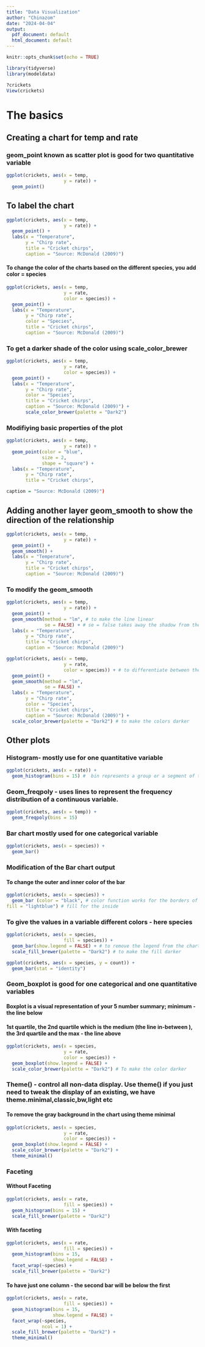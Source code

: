 ---
title: "Data Visualization"
author: "Chinazom"
date: "2024-04-04"
output:
  pdf_document: default
  html_document: default
---

```{r setup, include=FALSE}
knitr::opts_chunk$set(echo = TRUE)
```


```{r}
library(tidyverse)
library(modeldata)

```


```{r}
?crickets
View(crickets)
```

# The basics
## Creating a chart for temp and rate
### geom_point known as **scatter plot** is good for two quantitative variable
```{r}

ggplot(crickets, aes(x = temp, 
                     y = rate)) + 
  geom_point()
```
 
## To label the chart
```{r}
ggplot(crickets, aes(x = temp, 
                     y = rate)) + 
  geom_point() +
  labs(x = "Temperature",
       y = "Chirp rate",
       title = "Cricket chirps",
       caption = "Source: McDonald (2009)")
```

#### To change the color of the charts based on the different species, you add color = species

```{r}
ggplot(crickets, aes(x = temp, 
                     y = rate,
                     color = species)) + 
  geom_point() +
  labs(x = "Temperature",
       y = "Chirp rate",
       color = "Species",
       title = "Cricket chirps",
       caption = "Source: McDonald (2009)")
```

### To get a darker shade of the color using scale_color_brewer
```{r}
ggplot(crickets, aes(x = temp, 
                     y = rate,
                     color = species)) + 
  geom_point() +
  labs(x = "Temperature",
       y = "Chirp rate",
       color = "Species",
       title = "Cricket chirps",
       caption = "Source: McDonald (2009)") +
       scale_color_brewer(palette = "Dark2")
```

### Modifiying basic properties of the plot
```{r}
ggplot(crickets, aes(x = temp, 
                     y = rate)) + 
  geom_point(color = "blue",
             size = 2,
             shape = "square") +
  labs(x = "Temperature",
       y = "Chirp rate",
       title = "Cricket chirps",
```


```{r}
caption = "Source: McDonald (2009)")

```


## Adding another layer geom_smooth to show the direction of the relationship
```{r}

ggplot(crickets, aes(x = temp, 
                     y = rate)) + 
  geom_point() +
  geom_smooth() +
  labs(x = "Temperature",
       y = "Chirp rate",
       title = "Cricket chirps",
       caption = "Source: McDonald (2009)")

```

### To modify the geom_smooth
```{r}
ggplot(crickets, aes(x = temp, 
                     y = rate)) + 
  geom_point() +
  geom_smooth(method = "lm", # to make the line linear
              se = FALSE) + # se = false takes away the shadow from the line
  labs(x = "Temperature",
       y = "Chirp rate",
       title = "Cricket chirps",
       caption = "Source: McDonald (2009)")
```
```{r}
ggplot(crickets, aes(x = temp, 
                     y = rate,
                     color = species)) + # to differentiate between the different species 
  geom_point() +
  geom_smooth(method = "lm",
              se = FALSE) +
  labs(x = "Temperature",
       y = "Chirp rate",
       color = "Species",
       title = "Cricket chirps",
       caption = "Source: McDonald (2009)") +
  scale_color_brewer(palette = "Dark2") # to make the colors darker
```
## Other plots
### Histogram- mostly use for one quantitative variable 

```{r}
ggplot(crickets, aes(x = rate)) + 
  geom_histogram(bins = 15) #  bin represents a group or a segment of the data, interval into which the range of data values is divided
```


### Geom_freqpoly -  uses lines to represent the frequency distribution of a continuous variable.

```{r}
ggplot(crickets, aes(x = temp)) + 
  geom_freqpoly(bins = 15)
```
### Bar chart mostly used for one categorical variable

```{r}
ggplot(crickets, aes(x = species)) + 
  geom_bar()
```
### Modification of the Bar chart output
#### To change the outer and inner color of the bar
```{r}
ggplot(crickets, aes(x = species)) + 
  geom_bar (color = "black", # color function works for the borders of the chart
fill = "lightblue") # fill for the inside
```
### To give the values in a variable different colors - here species

```{r}
ggplot(crickets, aes(x = species, 
                     fill = species)) + 
  geom_bar(show.legend = FALSE) + # to remove the legend from the chart 
  scale_fill_brewer(palette = "Dark2") # to make the fill darker 
```


```{r}
ggplot(crickets, aes(x = species, y = count)) + 
  geom_bar(stat = "identity")

```

### Geom_boxplot is good for one categorical and one quantitative variables
#### Boxplot is a visual representation of your 5 number summary; minimum - the line below
#### 1st quartile, the 2nd quartile which is the medium (the line in-between ), the 3rd quartile and the max - the line above

```{r}
ggplot(crickets, aes(x = species, 
                     y = rate,
                     color = species)) + 
  geom_boxplot(show.legend = FALSE) +
  scale_color_brewer(palette = "Dark2") # To make the color darker
```

### Theme() - control all non-data display. Use theme() if you just need to tweak the display of an existing, we have  theme.minimal,classic,bw,light etc

#### To remove the gray background in the chart using theme minimal
```{r}
ggplot(crickets, aes(x = species, 
                     y = rate,
                     color = species)) + 
  geom_boxplot(show.legend = FALSE) +
  scale_color_brewer(palette = "Dark2") +
  theme_minimal()
```

### Faceting

#### Without Faceting
```{r}
ggplot(crickets, aes(x = rate, 
                     fill = species)) + 
  geom_histogram(bins = 15) +
  scale_fill_brewer(palette = "Dark2")
```

#### With faceting
```{r}

ggplot(crickets, aes(x = rate,
                     fill = species)) + 
  geom_histogram(bins = 15,
                 show.legend = FALSE) + 
  facet_wrap(~species) +
  scale_fill_brewer(palette = "Dark2")
```
#### To have just one column - the second bar will be below the first 
```{r}

ggplot(crickets, aes(x = rate,
                     fill = species)) + 
  geom_histogram(bins = 15,
                 show.legend = FALSE) + 
  facet_wrap(~species,
             ncol = 1) +
  scale_fill_brewer(palette = "Dark2") + 
  theme_minimal()
```



